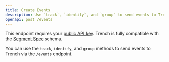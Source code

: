 ```yaml
---
title: Create Events
description: Use `track`, `identify`, and `group` to send events to Trench.
openapi: post /events
---
```


<Info>This endpoint requires your [public API key](/api-reference/overview#authentication).</Info>
Trench is fully compatible with the [Segment Spec](https://segment.com/docs/spec/) schema.

You can use the `track`, `identify`, and `group` methods to send events to Trench via the `/events` endpoint.
